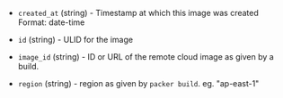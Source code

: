 <!-- Code generated from the comments of the ParImage struct in datasource/packer-image-iteration/data.go; DO NOT EDIT MANUALLY -->

- `created_at` (string) - Timestamp at which this image was created
  Format: date-time

- `id` (string) - ULID for the image

- `image_id` (string) - ID or URL of the remote cloud image as given by a build.

- `region` (string) - region as given by `packer build`. eg. "ap-east-1"

<!-- End of code generated from the comments of the ParImage struct in datasource/packer-image-iteration/data.go; -->
